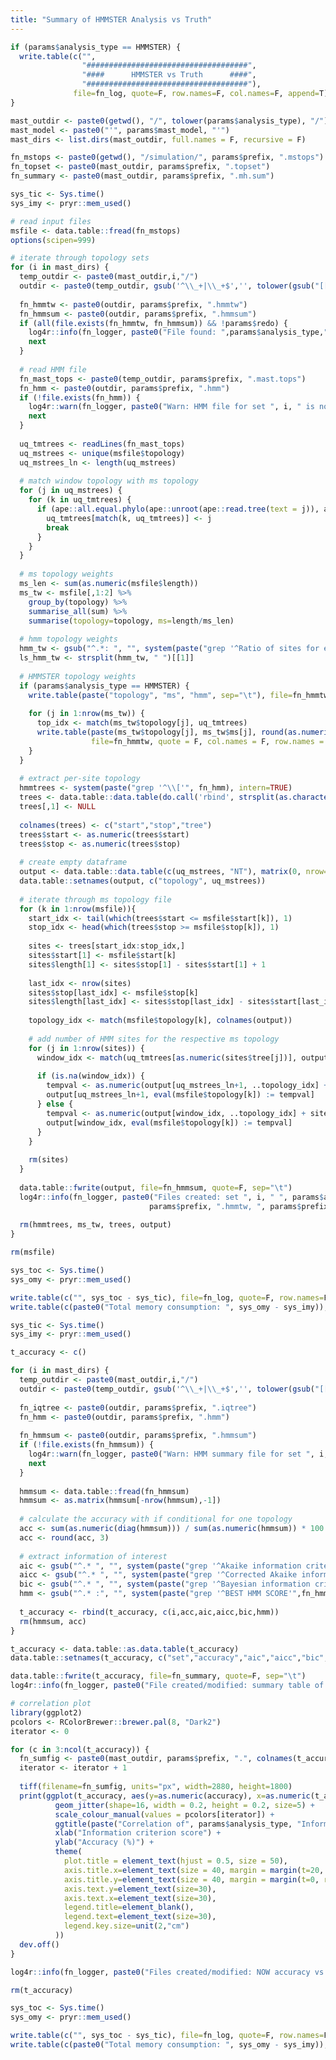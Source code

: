 ```yaml
---
title: "Summary of HMMSTER Analysis vs Truth"
---
```


```r
if (params$analysis_type == HMMSTER) {
  write.table(c("",
                "####################################",
                "####      HMMSTER vs Truth      ####",
                "####################################"),
              file=fn_log, quote=F, row.names=F, col.names=F, append=T)
}

mast_outdir <- paste0(getwd(), "/", tolower(params$analysis_type), "/")
mast_model <- paste0("'", params$mast_model, "'")
mast_dirs <- list.dirs(mast_outdir, full.names = F, recursive = F)

fn_mstops <- paste0(getwd(), "/simulation/", params$prefix, ".mstops")
fn_topset <- paste0(mast_outdir, params$prefix, ".topset")
fn_summary <- paste0(mast_outdir, params$prefix, ".mh.sum")
```

```r
sys_tic <- Sys.time()
sys_imy <- pryr::mem_used()

# read input files
msfile <- data.table::fread(fn_mstops)
options(scipen=999)

# iterate through topology sets
for (i in mast_dirs) {
  temp_outdir <- paste0(mast_outdir,i,"/")
  outdir <- paste0(temp_outdir, gsub('^\\_+|\\_+$','', tolower(gsub("[[:punct:]]","_",mast_model))), "/")
 
  fn_hmmtw <- paste0(outdir, params$prefix, ".hmmtw")
  fn_hmmsum <- paste0(outdir, params$prefix, ".hmmsum")
  if (all(file.exists(fn_hmmtw, fn_hmmsum)) && !params$redo) {
    log4r::info(fn_logger, paste0("File found: ",params$analysis_type," summary files for set ", i, "."))
    next
  }
  
  # read HMM file
  fn_mast_tops <- paste0(temp_outdir, params$prefix, ".mast.tops")
  fn_hmm <- paste0(outdir, params$prefix, ".hmm")
  if (!file.exists(fn_hmm)) {
    log4r::warn(fn_logger, paste0("Warn: HMM file for set ", i, " is not found. Skipped."))
    next
  }
  
  uq_tmtrees <- readLines(fn_mast_tops)
  uq_mstrees <- unique(msfile$topology)
  uq_mstrees_ln <- length(uq_mstrees)
  
  # match window topology with ms topology
  for (j in uq_mstrees) {
    for (k in uq_tmtrees) {
      if (ape::all.equal.phylo(ape::unroot(ape::read.tree(text = j)), ape::read.tree(text = k))) {
        uq_tmtrees[match(k, uq_tmtrees)] <- j
        break
      }
    }
  }
  
  # ms topology weights
  ms_len <- sum(as.numeric(msfile$length))
  ms_tw <- msfile[,1:2] %>%
    group_by(topology) %>%
    summarise_all(sum) %>%
    summarise(topology=topology, ms=length/ms_len)
  
  # hmm topology weights
  hmm_tw <- gsub("^.*: ", "", system(paste("grep '^Ratio of sites for each category'",fn_hmm), intern = T))
  ls_hmm_tw <- strsplit(hmm_tw, " ")[[1]]
  
  # HMMSTER topology weights
  if (params$analysis_type == HMMSTER) {
    write.table(paste("topology", "ms", "hmm", sep="\t"), file=fn_hmmtw, quote = F, col.names = F, row.names = F)
    
    for (j in 1:nrow(ms_tw)) {
      top_idx <- match(ms_tw$topology[j], uq_tmtrees)
      write.table(paste(ms_tw$topology[j], ms_tw$ms[j], round(as.numeric(ls_hmm_tw[top_idx]), 4), sep="\t"),
                  file=fn_hmmtw, quote = F, col.names = F, row.names = F, append = T)
    }
  }
  
  # extract per-site topology
  hmmtrees <- system(paste("grep '^\\['", fn_hmm), intern=TRUE)
  trees <- data.table::data.table(do.call('rbind', strsplit(as.character(hmmtrees),'\\[|,|\\]')))
  trees[,1] <- NULL
  
  colnames(trees) <- c("start","stop","tree")
  trees$start <- as.numeric(trees$start)
  trees$stop <- as.numeric(trees$stop)
  
  # create empty dataframe
  output <- data.table::data.table(c(uq_mstrees, "NT"), matrix(0, nrow=uq_mstrees_ln+1, ncol=uq_mstrees_ln))
  data.table::setnames(output, c("topology", uq_mstrees))
  
  # iterate through ms topology file
  for (k in 1:nrow(msfile)){
    start_idx <- tail(which(trees$start <= msfile$start[k]), 1)
    stop_idx <- head(which(trees$stop >= msfile$stop[k]), 1)
    
    sites <- trees[start_idx:stop_idx,]
    sites$start[1] <- msfile$start[k]
    sites$length[1] <- sites$stop[1] - sites$start[1] + 1
    
    last_idx <- nrow(sites)
    sites$stop[last_idx] <- msfile$stop[k]
    sites$length[last_idx] <- sites$stop[last_idx] - sites$start[last_idx] + 1
    
    topology_idx <- match(msfile$topology[k], colnames(output))
    
    # add number of HMM sites for the respective ms topology
    for (j in 1:nrow(sites)) {
      window_idx <- match(uq_tmtrees[as.numeric(sites$tree[j])], output$topology)
      
      if (is.na(window_idx)) {
        tempval <- as.numeric(output[uq_mstrees_ln+1, ..topology_idx] + sites$length[j])
        output[uq_mstrees_ln+1, eval(msfile$topology[k]) := tempval]
      } else {
        tempval <- as.numeric(output[window_idx, ..topology_idx] + sites$length[j])
        output[window_idx, eval(msfile$topology[k]) := tempval]
      }
    }
    
    rm(sites)
  }
  
  data.table::fwrite(output, file=fn_hmmsum, quote=F, sep="\t")
  log4r::info(fn_logger, paste0("Files created: set ", i, " ", params$analysis_type, " summary files (",
                               params$prefix, ".hmmtw, ", params$prefix, ".hmmsum)."))
  
  rm(hmmtrees, ms_tw, trees, output)
}

rm(msfile)

sys_toc <- Sys.time()
sys_omy <- pryr::mem_used()

write.table(c("", sys_toc - sys_tic), file=fn_log, quote=F, row.names=F, col.names=F, append=T)
write.table(c(paste0("Total memory consumption: ", sys_omy - sys_imy)), file=fn_log, quote=F, row.names=F, col.names=F, append=T)
```

```r
sys_tic <- Sys.time()
sys_imy <- pryr::mem_used()

t_accuracy <- c()

for (i in mast_dirs) {
  temp_outdir <- paste0(mast_outdir,i,"/")
  outdir <- paste0(temp_outdir, gsub('^\\_+|\\_+$','', tolower(gsub("[[:punct:]]","_",mast_model))), "/")
  
  fn_iqtree <- paste0(outdir, params$prefix, ".iqtree")
  fn_hmm <- paste0(outdir, params$prefix, ".hmm")
  
  fn_hmmsum <- paste0(outdir, params$prefix, ".hmmsum")
  if (!file.exists(fn_hmmsum)) {
    log4r::warn(fn_logger, paste0("Warn: HMM summary file for set ", i, " is not found. Skipped."))
    next
  }
  
  hmmsum <- data.table::fread(fn_hmmsum)
  hmmsum <- as.matrix(hmmsum[-nrow(hmmsum),-1])
    
  # calculate the accuracy with if conditional for one topology  
  acc <- sum(as.numeric(diag(hmmsum))) / sum(as.numeric(hmmsum)) * 100
  acc <- round(acc, 3)
  
  # extract information of interest
  aic <- gsub("^.* ", "", system(paste("grep '^Akaike information criterion'",fn_iqtree), intern = T))
  aicc <- gsub("^.* ", "", system(paste("grep '^Corrected Akaike information criterion'",fn_iqtree), intern = T))
  bic <- gsub("^.* ", "", system(paste("grep '^Bayesian information criterion'",fn_iqtree), intern = T))
  hmm <- gsub("^.* :", "", system(paste("grep '^BEST HMM SCORE'",fn_hmm), intern = T))
  
  t_accuracy <- rbind(t_accuracy, c(i,acc,aic,aicc,bic,hmm))
  rm(hmmsum, acc)
}

t_accuracy <- data.table::as.data.table(t_accuracy)
data.table::setnames(t_accuracy, c("set","accuracy","aic","aicc","bic","hmm"))

data.table::fwrite(t_accuracy, file=fn_summary, quote=F, sep="\t")
log4r::info(fn_logger, paste0("File created/modified: summary table of ", params$analysis_type, " and ms (", params$prefix, ".mh.sum)."))

# correlation plot
library(ggplot2)
pcolors <- RColorBrewer::brewer.pal(8, "Dark2")
iterator <- 0

for (c in 3:ncol(t_accuracy)) {
  fn_sumfig <- paste0(mast_outdir, params$prefix, ".", colnames(t_accuracy)[c],".mh.tiff")
  iterator <- iterator + 1
  
  tiff(filename=fn_sumfig, units="px", width=2880, height=1800)
  print(ggplot(t_accuracy, aes(y=as.numeric(accuracy), x=as.numeric(t_accuracy[,c]), ymin=0, ymax=100)) + 
          geom_jitter(shape=16, width = 0.2, height = 0.2, size=5) +
          scale_colour_manual(values = pcolors[iterator]) +
          ggtitle(paste("Correlation of", params$analysis_type, "Information Criterion and NOW Accuracy")) + 
          xlab("Information criterion score") +
          ylab("Accuracy (%)") +
          theme(
            plot.title = element_text(hjust = 0.5, size = 50),
            axis.title.x=element_text(size = 40, margin = margin(t=20, r=0, b=0, l=0)),
            axis.title.y=element_text(size = 40, margin = margin(t=0, r=20, b=0, l=0)),
            axis.text.y=element_text(size=30),
            axis.text.x=element_text(size=30),
            legend.title=element_blank(),
            legend.text=element_text(size=30),
            legend.key.size=unit(2,"cm")
          ))
  dev.off()
}

log4r::info(fn_logger, paste0("Files created/modified: NOW accuracy vs ", params$analysis_type, " IC correlation plots."))

rm(t_accuracy)

sys_toc <- Sys.time()
sys_omy <- pryr::mem_used()

write.table(c("", sys_toc - sys_tic), file=fn_log, quote=F, row.names=F, col.names=F, append=T)
write.table(c(paste0("Total memory consumption: ", sys_omy - sys_imy)), file=fn_log, quote=F, row.names=F, col.names=F, append=T)
```